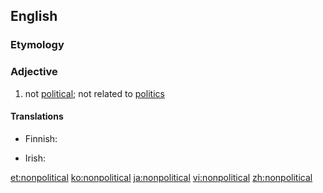 ==English==

===Etymology===
{{prefix|non|political}}

===Adjective===
{{en-adj}}

# not [[political]]; not related to [[politics]]

====Translations====
{{trans-top|not political}}
* Finnish: {{t-|fi|epäpoliittinen}}
{{trans-mid}}
* Irish: {{t|ga|neamhpholaitiúil}}
{{trans-bottom}}

[[et:nonpolitical]]
[[ko:nonpolitical]]
[[ja:nonpolitical]]
[[vi:nonpolitical]]
[[zh:nonpolitical]]